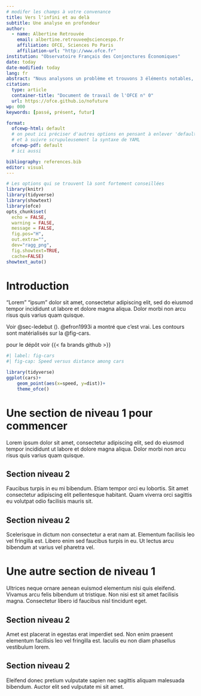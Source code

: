 ```yaml
---
# modifer les champs à votre convenance
title: Vers l'infini et au delà
subtitle: Une analyse en profondeur
author:
  - name: Albertine Retrouvée
    email: albertine.retrouvee@sciencespo.fr
    affiliation: OFCE, Sciences Po Paris
    affiliation-url: "http://www.ofce.fr"
institution: "Observatoire Français des Conjonctures Économiques"
date: today
date-modified: today
lang: fr
abstract: "Nous analysons un problème et trouvons 3 éléments notables, petit 1 ..."
citation:
  type: article
  container-title: "Document de travail de l'OFCE n° 0"
  url: https://ofce.github.io/nofuture
wp: 000
keywords: [passé, présent, futur]

format:
  ofcewp-html: default
  # on peut ici préciser d'autres options en pensant à enlever 'default'
  # et à suivre scrupuleusement la syntaxe de YAML
  ofcewp-pdf: default
  # ici aussi

bibliography: references.bib
editor: visual
---
```


```r
# Les options qui se trouvent là sont fortement conseillées
library(knitr)
library(tidyverse)
library(showtext) 
library(ofce)
opts_chunk$set(
  echo = FALSE,
  warning = FALSE,
  message = FALSE,
  fig.pos="H", 
  out.extra="",
  dev="ragg_png",
  fig.showtext=TRUE,
  cache=FALSE)
showtext_auto()
```

# Introduction {#sec-introduction .unnumbered}

"Lorem" "ipsum" dolor sit amet, consectetur adipiscing elit, sed do eiusmod tempor incididunt ut labore et dolore magna aliqua. Dolor morbi non arcu risus quis varius quam quisque.

Voir @sec-ledebut (\nameref{sec-ledebut}). @efron1993i a montré que c'est vrai. Les contours sont matérialisés sur la @fig-cars.

pour le dépôt voir {{< fa brands github >}}

```r
#| label: fig-cars
#| fig-cap: Speed versus distance among cars

library(tidyverse)
ggplot(cars)+
    geom_point(aes(x=speed, y=dist))+
    theme_ofce()
```

# Une section de niveau 1 pour commencer {#sec-ledebut}

Lorem ipsum dolor sit amet, consectetur adipiscing elit, sed do eiusmod tempor incididunt ut labore et dolore magna aliqua. Dolor morbi non arcu risus quis varius quam quisque.

## Section niveau 2 {#sec-cacontinue}

Faucibus turpis in eu mi bibendum. Etiam tempor orci eu lobortis. Sit amet consectetur adipiscing elit pellentesque habitant. Quam viverra orci sagittis eu volutpat odio facilisis mauris sit.

## Section niveau 2 {#sec-encore}

Scelerisque in dictum non consectetur a erat nam at. Elementum facilisis leo vel fringilla est. Libero enim sed faucibus turpis in eu. Ut lectus arcu bibendum at varius vel pharetra vel.

# Une autre section de niveau 1 {#sec-etencore}

Ultrices neque ornare aenean euismod elementum nisi quis eleifend. Vivamus arcu felis bibendum ut tristique. Non nisi est sit amet facilisis magna. Consectetur libero id faucibus nisl tincidunt eget.

## Section niveau 2 {#sec-ca-continue}

Amet est placerat in egestas erat imperdiet sed. Non enim praesent elementum facilisis leo vel fringilla est. Iaculis eu non diam phasellus vestibulum lorem.

## Section niveau 2 {#sec-encoreetencore}

Eleifend donec pretium vulputate sapien nec sagittis aliquam malesuada bibendum. Auctor elit sed vulputate mi sit amet.
